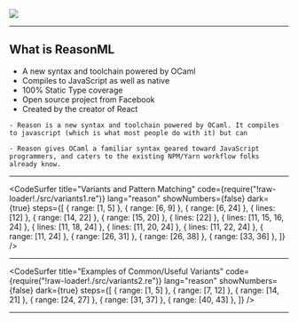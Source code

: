 

<Head>
  <title>ReasonML</title>
</Head>

<img src="https://reasonml.github.io/img/reason.svg" />

---

## What is ReasonML

<ul>
  <Appear>
    <li>A new syntax and toolchain powered by OCaml</li>
    <li>Compiles to JavaScript as well as native</li>
    <li>100% Static Type coverage</li>
    <li>Open source project from Facebook</li>
    <li>Created by the creator of React</li>
  </Appear>
</ul>

```notes
- Reason is a new syntax and toolchain powered by OCaml. It compiles to javascript (which is what most people do with it) but can

- Reason gives OCaml a familiar syntax geared toward JavaScript programmers, and caters to the existing NPM/Yarn workflow folks already know.

```

---

<CodeSurfer
  title="Variants and Pattern Matching"
  code={require("!raw-loader!./src/variants1.re")}
  lang="reason"
  showNumbers={false}
  dark={true}
  steps={[
    { range: [1, 5] },
    { range: [6, 9] },
    { range: [6, 24] },
    { lines: [12] },
    { range: [14, 22] },
    { range: [15, 20] },
    { lines: [22] },
    { lines: [11, 15, 16, 24] },
    { lines: [11, 18, 24] },
    { lines: [11, 20, 24] },
    { lines: [11, 22, 24] },
    { range: [11, 24] },
    { range: [26, 31] },
    { range: [26, 38] },
    { range: [33, 36] },
  ]}
/>

---

<CodeSurfer
  title="Examples of Common/Useful Variants"
  code={require("!raw-loader!./src/variants2.re")}
  lang="reason"
  showNumbers={false}
  dark={true}
  steps={[
    { range: [1, 5] },
    { range: [7, 12] },
    { range: [14, 21] },
    { range: [24, 27] },
    { range: [31, 37] },
    { range: [40, 43] },
  ]}
/>

---
